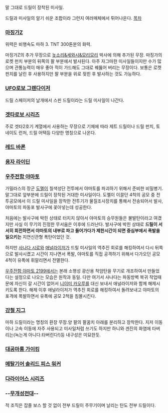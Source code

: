 말 그대로 드릴이 장착된 미사일.

드릴과 미사일의 알기 쉬운 조합이라 그런지 여러매체에서 튀어나온다.
[[목차]]
=== [[마징가Z]] ===
위력은 비행속도 마하 3. TNT 300톤분의 화력.

마징가Z의 추가 무장으로 [[놋소리&세와시&모리모리]] 박사에 의해 추가된 무장. 마징가의 로켓 펀치 부분의 뒤쪽의 팔 부분에서 발사된다. 아주 자그마한 미사일들이지만 수가 많으며 관통능력이 매우 좋아 적이 가드해도 그대로 꿰뚫어 버리는 무장이다. 보통은 로켓 펀치를 날린 후 사용하지만 팔 부분을 위로 젖힌 후 발사하는 것도 가능하다.

=== [[UFO로보 그렌다이저]] ===
드릴 스페이저의 날개에서 스핀 드릴이라는 드릴 미사일이 나간다.

=== [[겟타로보 시리즈]] ===
주로 겟타2호기 계열에서 사용하는 무장으로 기체에 따라 제트 드릴이나 드릴 펀치, 토네이도 런처, 드릴 어택등 다양한 명칭으로 나온다.    

=== [[레드 바론]] ===

=== [[용자 라이딘]] ===

=== [[우주전함 야마토]] ===
가밀라스의 장군 [[도멜]]이 칠색성단 전투에서 야마토를 파괴하기 위해서 준비한 비밀병기. 말그대로 앞부분에 드릴이 장착된 거대한 미사일이다. 도멜이 이끌던 4척의 공모 중 전투공모에서 이 드릴 미사일을 장착한 전투기가 물질조사장치를 통해서 전송되어서 발사, 야마토의 파동포 발사구에 꽃아넣는데 성공한다.

처음에는 발사구에 박힌 상태로 터지지 않아서 야마토의 승무원들은 불발탄이라고 여겼지만 사실 이 무기의 진정한 무서움은 이후에 드러난다. 발사구에 박힌 상태로 '''드릴이 서서히 회전하면서 야마토의 내부로 파고 들어가다가 제한시간이 되면 중심부에서 폭발을 일으키는''' 지연신관형 폭탄이었던 것.

하지만 [[사나다 시로]]와 [[애널라이저]]가 드릴 미사일의 역추진 회로를 해킹하여서 다시 뒤쪽으로 발사시켰고 시간이 지나면서 폭발, 야마토를 직접 공격하기 위해서 다가오던 공모 4척이 유폭에 휘말리면서 전멸한다. 

[[우주전함 야마토 2199]]에서는 본래 소행성 광산용 착암탄을 무기로 개조하여서 만들었다는 설정으로 나오는 모습은 원작과 동일.
다만 여기서 사나다는 파동방벽 복귀 작업때문에 자신이 갈 시간이 없어서 [[니이미 카오루]]를 대신 보내서 애널라이저와 함께 해제시키도록 한다. 해제 이후 애널라이저가 역추진 회로를 해킹하여서 돌려보내고 야마토의 포격에 폭발하면서 유폭에 공모 2척을 침몰시킨다.

=== [[강철 지그]] ===
마하 드릴이라는 명칭의 환장 무장.양 팔의 팔꿈치 아래를 분리하고 장착한다. 지저 이동이나 고속 이동에 자주 사용되고 미사일처럼 쓰기도 하지만 하니와 겐진의 화염에 타버리는(녹는게 아니다.타버린다!)등 내구성은 미묘한듯.
 
=== [[대공마룡 가이킹]] ===

=== [[메탈기어 솔리드 피스 워커]] ===

=== [[다라이어스 시리즈]] ===

=== --[[무개성전대]]-- ===
적 조직은 잡졸 보스 할 것 없이 전부 드릴이 주무기이며 날리는 탄도 전부 드릴이다.
